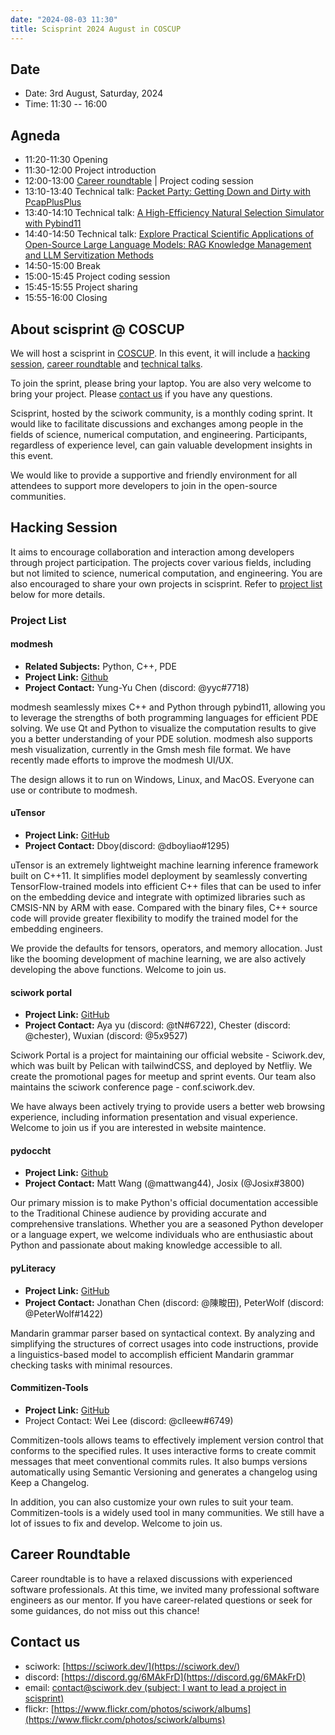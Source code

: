 ```yaml
---
date: "2024-08-03 11:30"
title: Scisprint 2024 August in COSCUP
---
```


## Date

- Date: 3rd August, Saturday, 2024
- Time: 11:30 -- 16:00

## Agneda

- 11:20-11:30 Opening
- 11:30-12:00 Project introduction
- 12:00-13:00 [Career roundtable](#career-roundtable) \| Project
  coding session
- 13:10-13:40 Technical talk: [Packet Party: Getting Down and Dirty
  with
  PcapPlusPlus](#packet-party-getting-down-and-dirty-with-pcapplusplus)
- 13:40-14:10 Technical talk: [A High-Efficiency Natural Selection
  Simulator with
  Pybind11](#a-high-efficiency-natural-selection-simulator-with-pybind11)
- 14:40-14:50 Technical talk: [Explore Practical Scientific
  Applications of Open-Source Large Language Models: RAG Knowledge
  Management and LLM Servitization
  Methods](#explore-practical-scientific-applications-of-open-source-large-language-models-rag-knowledge-management-and-llm-servitization-methods)
- 14:50-15:00 Break
- 15:00-15:45 Project coding session
- 15:45-15:55 Project sharing
- 15:55-16:00 Closing

## About scisprint @ COSCUP

We will host a scisprint in [COSCUP](https://coscup.org/2024/zh-TW/). In
this event, it will include a [hacking session](#hacking-session),
[career roundtable](#career-roundtable) and [technical
talks](#technical-talks).

To join the sprint, please bring your laptop. You are also very welcome
to bring your project. Please [contact us](#contact-us) if you have any
questions.

Scisprint, hosted by the sciwork community, is a monthly coding sprint.
It would like to facilitate discussions and exchanges among people in
the fields of science, numerical computation, and engineering.
Participants, regardless of experience level, can gain valuable
development insights in this event.

We would like to provide a supportive and friendly environment for all
attendees to support more developers to join in the open-source
communities.

## Hacking Session

It aims to encourage collaboration and interaction among developers
through project participation. The projects cover various fields,
including but not limited to science, numerical computation, and
engineering. You are also encouraged to share your own projects in
scisprint. Refer to [project list](#project-list) below for more
details.

### Project List

#### modmesh

- **Related Subjects:** Python, C++, PDE
- **Project Link:** [Github](https://github.com/solvcon/modmesh)
- **Project Contact:** Yung-Yu Chen (discord: \@yyc#7718)

modmesh seamlessly mixes C++ and Python through pybind11, allowing you
to leverage the strengths of both programming languages for efficient
PDE solving. We use Qt and Python to visualize the computation results
to give you a better understanding of your PDE solution. modmesh also
supports mesh visualization, currently in the Gmsh mesh file format. We
have recently made efforts to improve the modmesh UI/UX.

The design allows it to run on Windows, Linux, and MacOS. Everyone can
use or contribute to modmesh.

#### uTensor

- **Project Link:** [GitHub](https://github.com/uTensor/uTensor)
- **Project Contact:** Dboy(discord: \@dboyliao#1295)

uTensor is an extremely lightweight machine learning inference framework
built on C++11. It simplifies model deployment by seamlessly converting
TensorFlow-trained models into efficient C++ files that can be used to
infer on the embedding device and integrate with optimized libraries
such as CMSIS-NN by ARM with ease. Compared with the binary files, C++
source code will provide greater flexibility to modify the trained model
for the embedding engineers.

We provide the defaults for tensors, operators, and memory allocation.
Just like the booming development of machine learning, we are also
actively developing the above functions. Welcome to join us.

#### sciwork portal

- **Project Link:** [GitHub](https://github.com/sciwork/swportal)
- **Project Contact:** Aya yu (discord: \@tN#6722), Chester (discord:
  \@chester), Wuxian (discord: \@5x9527)

Sciwork Portal is a project for maintaining our official website -
Sciwork.dev, which was built by Pelican with tailwindCSS, and deployed
by Netfliy. We create the promotional pages for meetup and sprint
events. Our team also maintains the sciwork conference page -
conf.sciwork.dev.

We have always been actively trying to provide users a better web
browsing experience, including information presentation and visual
experience. Welcome to join us if you are interested in website
maintence.

#### pydoccht

- **Project Link:**
  [Github](https://github.com/python/python-docs-zh-tw)
- **Project Contact:** Matt Wang (@mattwang44), Josix (@Josix#3800)

Our primary mission is to make Python\'s official documentation
accessible to the Traditional Chinese audience by providing accurate and
comprehensive translations. Whether you are a seasoned Python developer
or a language expert, we welcome individuals who are enthusiastic about
Python and passionate about making knowledge accessible to all.

#### pyLiteracy

- **Project Link:**
  [GitHub](https://github.com/Chenct-jonathan/Loc_zai_and_Rep_zai_parser)
- **Project Contact:** Jonathan Chen (discord: \@陳畯田), PeterWolf
  (discord: \@PeterWolf#1422)

Mandarin grammar parser based on syntactical context. By analyzing and
simplifying the structures of correct usages into code instructions,
provide a linguistics-based model to accomplish efficient Mandarin
grammar checking tasks with minimal resources.

#### Commitizen-Tools

- **Project Link:**
  [GitHub](https://github.com/commitizen-tools/commitizen)
- Project Contact: Wei Lee (discord: \@clleew#6749)

Commitizen-tools allows teams to effectively implement version control
that conforms to the specified rules. It uses interactive forms to
create commit messages that meet conventional commits rules. It also
bumps versions automatically using Semantic Versioning and generates a
changelog using Keep a Changelog.

In addition, you can also customize your own rules to suit your team.
Commitizen-tools is a widely used tool in many communities. We still
have a lot of issues to fix and develop. Welcome to join us.

## Career Roundtable

Career roundtable is to have a relaxed discussions with experienced
software professionals. At this time, we invited many professional
software engineers as our mentor. If you have career-related questions
or seek for some guidances, do not miss out this chance!

<Map src="https://www.google.com/maps/embed?pb=!1m14!1m8!1m3!1d14462.247118839012!2d121.5427259!3d25.0150024!3m2!1i1024!2i768!4f13.1!3m3!1m2!1s0x3442aa23fdb8fd51%3A0xf6126da2dfe50537!2sNTUST%20TR%20Building!5e0!3m2!1sen!2stw!4v1721822569889!5m2!1sen!2stw" />

## Contact us

- sciwork: [https://sciwork.dev/](https://sciwork.dev/)
- discord: [https://discord.gg/6MAkFrD](https://discord.gg/6MAkFrD)
- email: [contact@sciwork.dev (subject: I want to lead a project in
  scisprint)](mailto:contact@sciwork.dev?subject=[sciwork]%20I%20want%20to%20lead%20a%20project%20in%20scisprint)
- flickr: [https://www.flickr.com/photos/sciwork/albums](https://www.flickr.com/photos/sciwork/albums)
